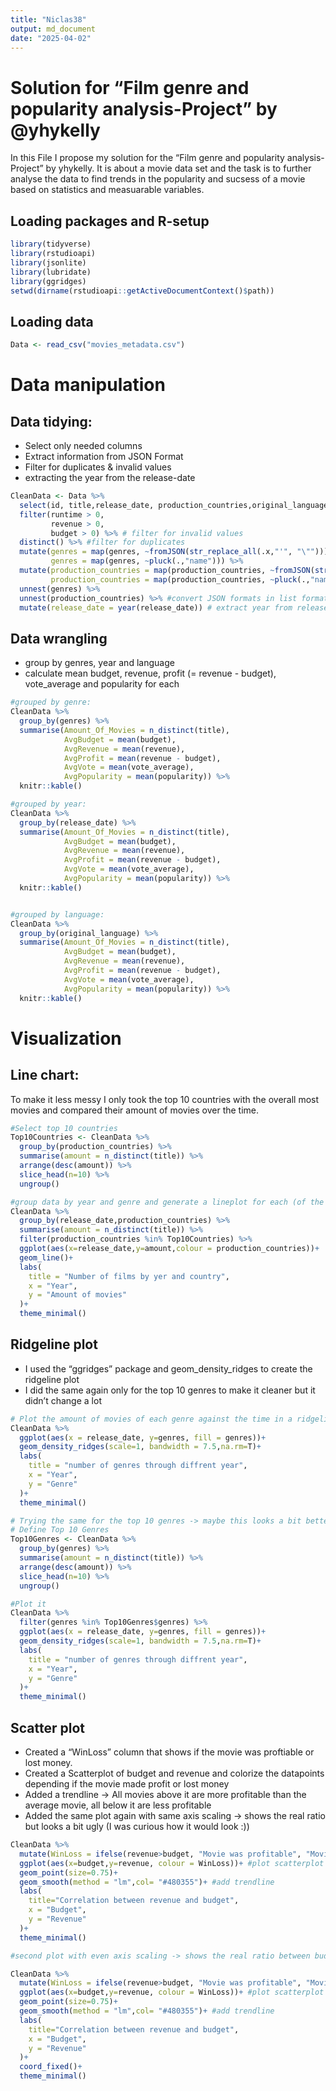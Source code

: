 ```yaml
---
title: "Niclas38"
output: md_document
date: "2025-04-02"
---
```


# Solution for "Film genre and popularity analysis-Project" by @yhykelly

In this File I propose my solution for the "Film genre and popularity analysis-Project" by yhykelly.
It is about a movie data set and the task is to further analyse the data to find trends in the popularity and sucsess of a movie based on statistics and measuarable variables.

## Loading packages and R-setup
```r
library(tidyverse)
library(rstudioapi)
library(jsonlite)
library(lubridate)
library(ggridges)
setwd(dirname(rstudioapi::getActiveDocumentContext()$path))
```

## Loading data
```r
Data <- read_csv("movies_metadata.csv")
```
# Data manipulation

## Data tidying:
- Select only needed columns
- Extract information from JSON Format
- Filter for duplicates & invalid values
- extracting the year from the release-date
```r
CleanData <- Data %>%
  select(id, title,release_date, production_countries,original_language,genres,vote_average,popularity,budget,revenue,runtime) %>% # select columns
  filter(runtime > 0,
         revenue > 0,
         budget > 0) %>% # filter for invalid values
  distinct() %>% #filter for duplicates
  mutate(genres = map(genres, ~fromJSON(str_replace_all(.x,"'", "\""))),
         genres = map(genres, ~pluck(.,"name"))) %>% 
  mutate(production_countries = map(production_countries, ~fromJSON(str_replace_all(.x,"'", "\""))),
         production_countries = map(production_countries, ~pluck(.,"name"))) %>% 
  unnest(genres) %>%
  unnest(production_countries) %>% #convert JSON formats in list formats and unnest the lists
  mutate(release_date = year(release_date)) # extract year from release date


```

## Data wrangling
- group by genres, year and language
- calculate mean budget, revenue, profit (= revenue - budget), vote_average and popularity for each
```r
#grouped by genre:
CleanData %>% 
  group_by(genres) %>% 
  summarise(Amount_Of_Movies = n_distinct(title),
            AvgBudget = mean(budget),
            AvgRevenue = mean(revenue),
            AvgProfit = mean(revenue - budget),
            AvgVote = mean(vote_average),
            AvgPopularity = mean(popularity)) %>% 
  knitr::kable()

#grouped by year:
CleanData %>% 
  group_by(release_date) %>% 
  summarise(Amount_Of_Movies = n_distinct(title),
            AvgBudget = mean(budget),
            AvgRevenue = mean(revenue),
            AvgProfit = mean(revenue - budget),
            AvgVote = mean(vote_average),
            AvgPopularity = mean(popularity)) %>% 
  knitr::kable()


#grouped by language:
CleanData %>% 
  group_by(original_language) %>% 
  summarise(Amount_Of_Movies = n_distinct(title),
            AvgBudget = mean(budget),
            AvgRevenue = mean(revenue),
            AvgProfit = mean(revenue - budget),
            AvgVote = mean(vote_average),
            AvgPopularity = mean(popularity)) %>% 
  knitr::kable()

```


# Visualization

## Line chart:
To make it less messy I only took the top 10 countries with the overall most movies and compared their amount of movies over the time.
```r
#Select top 10 countries
Top10Countries <- CleanData %>% 
  group_by(production_countries) %>% 
  summarise(amount = n_distinct(title)) %>% 
  arrange(desc(amount)) %>% 
  slice_head(n=10) %>% 
  ungroup()

#group data by year and genre and generate a lineplot for each (of the top 10) genre
CleanData %>%
  group_by(release_date,production_countries) %>% 
  summarise(amount = n_distinct(title)) %>%
  filter(production_countries %in% Top10Countries) %>% 
  ggplot(aes(x=release_date,y=amount,colour = production_countries))+
  geom_line()+
  labs(
    title = "Number of films by yer and country",
    x = "Year",
    y = "Amount of movies"
  )+
  theme_minimal()

```

## Ridgeline plot
- I used the "ggridges" package and geom_density_ridges to create the ridgeline plot
- I did the same again only for the top 10 genres to make it cleaner but it didn't change a lot 
```r
# Plot the amount of movies of each genre against the time in a ridgelineplot
CleanData %>%
  ggplot(aes(x = release_date, y=genres, fill = genres))+
  geom_density_ridges(scale=1, bandwidth = 7.5,na.rm=T)+
  labs(
    title = "number of genres through diffrent year",
    x = "Year",
    y = "Genre"
  )+
  theme_minimal()

# Trying the same for the top 10 genres -> maybe this looks a bit better?
# Define Top 10 Genres
Top10Genres <- CleanData %>% 
  group_by(genres) %>% 
  summarise(amount = n_distinct(title)) %>% 
  arrange(desc(amount)) %>% 
  slice_head(n=10) %>% 
  ungroup()

#Plot it
CleanData %>%
  filter(genres %in% Top10Genres$genres) %>% 
  ggplot(aes(x = release_date, y=genres, fill = genres))+
  geom_density_ridges(scale=1, bandwidth = 7.5,na.rm=T)+
  labs(
    title = "number of genres through diffrent year",
    x = "Year",
    y = "Genre"
  )+
  theme_minimal()
```

## Scatter plot
- Created a "WinLoss" column that shows if the movie was proftiable or lost money.
- Created a Scatterplot of budget and revenue and colorize the datapoints depending if the movie made profit or lost money
- Added a trendline -> All movies above it are more profitable than the average movie, all below it are less profitable
- Added the same plot again with same axis scaling -> shows the real ratio but looks a bit ugly (I was curious how it would look :))
```r
CleanData %>% 
  mutate(WinLoss = ifelse(revenue>budget, "Movie was profitable", "Movie lost money")) %>% #Create WinLoss column
  ggplot(aes(x=budget,y=revenue, colour = WinLoss))+ #plot scatterplot
  geom_point(size=0.75)+
  geom_smooth(method = "lm",col= "#480355")+ #add trendline
  labs(
    title="Correlation between revenue and budget",
    x = "Budget",
    y = "Revenue"
  )+
  theme_minimal()

#second plot with even axis scaling -> shows the real ratio between budget and revenue but is ugly -> just because i was curious :)

CleanData %>% 
  mutate(WinLoss = ifelse(revenue>budget, "Movie was profitable", "Movie lost money")) %>% #Create WinLoss column
  ggplot(aes(x=budget,y=revenue, colour = WinLoss))+ #plot scatterplot
  geom_point(size=0.75)+
  geom_smooth(method = "lm",col= "#480355")+ #add trendline
  labs(
    title="Correlation between revenue and budget",
    x = "Budget",
    y = "Revenue"
  )+
  coord_fixed()+
  theme_minimal()

```

